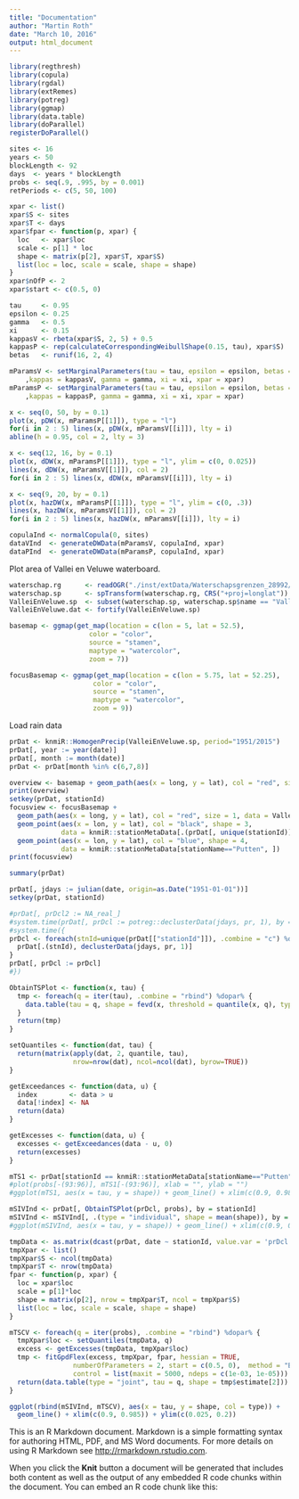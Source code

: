 ```yaml
---
title: "Documentation"
author: "Martin Roth"
date: "March 10, 2016"
output: html_document
---
```



```r
library(regthresh)
library(copula)
library(rgdal)
library(extRemes)
library(potreg)
library(ggmap)
library(data.table)
library(doParallel)
registerDoParallel()
```

```r
sites <- 16
years <- 50
blockLength <- 92
days  <- years * blockLength
probs <- seq(.9, .995, by = 0.001)
retPeriods <- c(5, 50, 100)
```

```r
xpar <- list()
xpar$S <- sites
xpar$T <- days
xpar$fpar <- function(p, xpar) {
  loc   <- xpar$loc
  scale <- p[1] * loc
  shape <- matrix(p[2], xpar$T, xpar$S)
  list(loc = loc, scale = scale, shape = shape)
}
xpar$nOfP <- 2
xpar$start <- c(0.5, 0)
```

```r
tau     <- 0.95
epsilon <- 0.25 
gamma   <- 0.5
xi      <- 0.15
kappasV <- rbeta(xpar$S, 2, 5) + 0.5
kappasP <- rep(calculateCorrespondingWeibullShape(0.15, tau), xpar$S)
betas   <- runif(16, 2, 4)

mParamsV <- setMarginalParameters(tau = tau, epsilon = epsilon, betas = betas
    ,kappas = kappasV, gamma = gamma, xi = xi, xpar = xpar) 
mParamsP <- setMarginalParameters(tau = tau, epsilon = epsilon, betas = betas
    ,kappas = kappasP, gamma = gamma, xi = xi, xpar = xpar)
```

```r
x <- seq(0, 50, by = 0.1)
plot(x, pDW(x, mParamsP[[1]]), type = "l")
for(i in 2 : 5) lines(x, pDW(x, mParamsV[[i]]), lty = i)
abline(h = 0.95, col = 2, lty = 3)

x <- seq(12, 16, by = 0.1)
plot(x, dDW(x, mParamsP[[1]]), type = "l", ylim = c(0, 0.025))
lines(x, dDW(x, mParamsV[[1]]), col = 2)
for(i in 2 : 5) lines(x, dDW(x, mParamsV[[i]]), lty = i)

x <- seq(9, 20, by = 0.1)
plot(x, hazDW(x, mParamsP[[1]]), type = "l", ylim = c(0, .3))
lines(x, hazDW(x, mParamsV[[1]]), col = 2)
for(i in 2 : 5) lines(x, hazDW(x, mParamsV[[i]]), lty = i)
```

```r
copulaInd <- normalCopula(0, sites)
dataVInd  <- generateDWData(mParamsV, copulaInd, xpar)
dataPInd  <- generateDWData(mParamsP, copulaInd, xpar)
```

Plot area of Vallei en Veluwe waterboard.
```r
waterschap.rg      <- readOGR("./inst/extData/Waterschapsgrenzen_28992/","AU_AdministrativeUnitPolygon")
waterschap.sp      <- spTransform(waterschap.rg, CRS("+proj=longlat"))
ValleiEnVeluwe.sp  <- subset(waterschap.sp, waterschap.sp$name == "Vallei & Veluwe")
ValleiEnVeluwe.dat <- fortify(ValleiEnVeluwe.sp) 

basemap <- ggmap(get_map(location = c(lon = 5, lat = 52.5),
                    color = "color",
                    source = "stamen",
                    maptype = "watercolor",
                    zoom = 7))

focusBasemap <- ggmap(get_map(location = c(lon = 5.75, lat = 52.25),
                     color = "color",
                     source = "stamen",
                     maptype = "watercolor",
                     zoom = 9))
```

Load rain data
```r
prDat <- knmiR::HomogenPrecip(ValleiEnVeluwe.sp, period="1951/2015")
prDat[, year := year(date)]
prDat[, month := month(date)]
prDat <- prDat[month %in% c(6,7,8)]
```

```r
overview <- basemap + geom_path(aes(x = long, y = lat), col = "red", size = 1, data = ValleiEnVeluwe.dat)
print(overview)
setkey(prDat, stationId)
focusview <- focusBasemap + 
  geom_path(aes(x = long, y = lat), col = "red", size = 1, data = ValleiEnVeluwe.dat) +
  geom_point(aes(x = lon, y = lat), col = "black", shape = 3,
             data = knmiR::stationMetaData[.(prDat[, unique(stationId)]), ]) +
  geom_point(aes(x = lon, y = lat), col = "blue", shape = 4,
             data = knmiR::stationMetaData[stationName=="Putten", ])
print(focusview)
```

```r
summary(prDat)
```

```r
prDat[, jdays := julian(date, origin=as.Date("1951-01-01"))]
setkey(prDat, stationId)

#prDat[, prDcl2 := NA_real_]
#system.time(prDat[, prDcl := potreg::declusterData(jdays, pr, 1), by = stationId])
#system.time({
prDcl <- foreach(stnId=unique(prDat[["stationId"]]), .combine = "c") %dopar% {
  prDat[.(stnId), declusterData(jdays, pr, 1)]
}
prDat[, prDcl := prDcl]
#})
```

```r
ObtainTSPlot <- function(x, tau) {
  tmp <- foreach(q = iter(tau), .combine = "rbind") %dopar% {
    data.table(tau = q, shape = fevd(x, threshold = quantile(x, q), type="GP")$results$par[2])
  }
  return(tmp)
}

setQuantiles <- function(dat, tau) {
  return(matrix(apply(dat, 2, quantile, tau),
                nrow=nrow(dat), ncol=ncol(dat), byrow=TRUE))
}

getExceedances <- function(data, u) {
  index        <- data > u
  data[!index] <- NA
  return(data)
}

getExcesses <- function(data, u) {
  excesses <- getExceedances(data - u, 0)
  return(excesses)
}

```

```r
mTS1 <- prDat[stationId == knmiR::stationMetaData[stationName=="Putten", stationId], ObtainTSPlot(prDcl, probs)]
#plot(probs[-(93:96)], mTS1[-(93:96)], xlab = "", ylab = "")
#ggplot(mTS1, aes(x = tau, y = shape)) + geom_line() + xlim(c(0.9, 0.985)) + ylim(c(0, 0.3))
```

```r
mSIVInd <- prDat[, ObtainTSPlot(prDcl, probs), by = stationId]
mSIVInd <- mSIVInd[, .(type = "individual", shape = mean(shape)), by = tau]
#ggplot(mSIVInd, aes(x = tau, y = shape)) + geom_line() + xlim(c(0.9, 0.985)) + ylim(c(0.025, 0.2))

tmpData <- as.matrix(dcast(prDat, date ~ stationId, value.var = 'prDcl')[, -1, with=FALSE])
tmpXpar <- list()
tmpXpar$S <- ncol(tmpData)
tmpXpar$T <- nrow(tmpData)
fpar <- function(p, xpar) {
  loc = xpar$loc
  scale = p[1]*loc
  shape = matrix(p[2], nrow = tmpXpar$T, ncol = tmpXpar$S)
  list(loc = loc, scale = scale, shape = shape)
}

mTSCV <- foreach(q = iter(probs), .combine = "rbind") %dopar% {
  tmpXpar$loc <- setQuantiles(tmpData, q)
  excess <- getExcesses(tmpData, tmpXpar$loc)
  tmp <- fitGpdFlex(excess, tmpXpar, fpar, hessian = TRUE,
                numberOfParameters = 2, start = c(0.5, 0),  method = "BFGS",
                control = list(maxit = 5000, ndeps = c(1e-03, 1e-05)))
  return(data.table(type = "joint", tau = q, shape = tmp$estimate[2]))
}

ggplot(rbind(mSIVInd, mTSCV), aes(x = tau, y = shape, col = type)) + 
  geom_line() + xlim(c(0.9, 0.985)) + ylim(c(0.025, 0.2))
```

This is an R Markdown document. Markdown is a simple formatting syntax for authoring HTML, PDF, and MS Word documents. For more details on using R Markdown see <http://rmarkdown.rstudio.com>.

When you click the **Knit** button a document will be generated that includes both content as well as the output of any embedded R code chunks within the document. You can embed an R code chunk like this:
